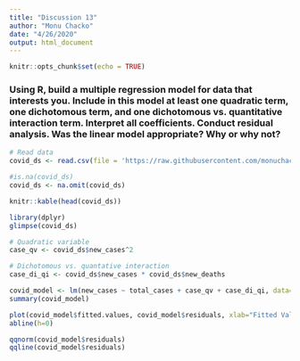 ```yaml
---
title: "Discussion 13"
author: "Monu Chacko"
date: "4/26/2020"
output: html_document
---
```


```r
knitr::opts_chunk$set(echo = TRUE)
```

### Using R, build a multiple regression model for data that interests you.  Include in this model at least one quadratic term, one dichotomous term, and one dichotomous vs. quantitative interaction term.  Interpret all coefficients. Conduct residual analysis.  Was the linear model appropriate? Why or why not?


```r
# Read data
covid_ds <- read.csv(file = 'https://raw.githubusercontent.com/monuchacko/cuny_msds/master/data_605/full_data.csv')

#is.na(covid_ds)
covid_ds <- na.omit(covid_ds) 

knitr::kable(head(covid_ds))
```


```r
library(dplyr)
glimpse(covid_ds)
```



```r
# Quadratic variable
case_qv <- covid_ds$new_cases^2

# Dichotomous vs. quantative interaction
case_di_qi <- covid_ds$new_cases * covid_ds$new_deaths

covid_model <- lm(new_cases ~ total_cases + case_qv + case_di_qi, data=covid_ds)
summary(covid_model)
```


```r
plot(covid_model$fitted.values, covid_model$residuals, xlab="Fitted Values", ylab="Residuals", main="Residuals vs. Fitted")
abline(h=0)
```


```r
qqnorm(covid_model$residuals)
qqline(covid_model$residuals)
```
